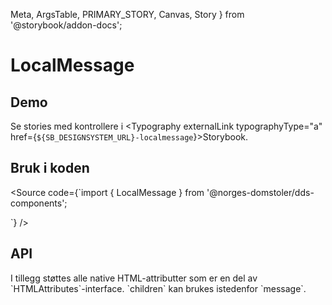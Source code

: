   Meta,
  ArgsTable,
  PRIMARY_STORY,
  Canvas,
  Story
} from '@storybook/addon-docs';

<Meta title="Design system/LocalMessage/API" component={LocalMessage} />

# LocalMessage

<ComponentLinkRow
  docsHref="https://design.domstol.no/987b33f71/p/99d09e-messages/b/164d4b"
  figmaHref="https://www.figma.com/file/ewqSDmkgqDQ5PyOsRp4V5b/?node-id=155%3A39"
  githubHref="https://github.com/domstolene/designsystem/tree/master/components/src/components/LocalMessage"
/>

## Demo

<Canvas>
  <Story id="design-system-localmessage--default" />
</Canvas>

Se stories med kontrollere i <Typography externalLink typographyType="a" href={`${SB_DESIGNSYSTEM_URL}-localmessage`}>Storybook</Typography>.

## Bruk i koden

<Source code={`import { LocalMessage } from '@norges-domstoler/dds-components';

<LocalMessage message="Dette er en lokal melding" />
`} />

## API

<ArgsTable story={PRIMARY_STORY} />
I tillegg støttes alle native HTML-attributter som er en del av `HTMLAttributes<HTMLDivElement>`-interface. `children` kan brukes istedenfor `message`.
